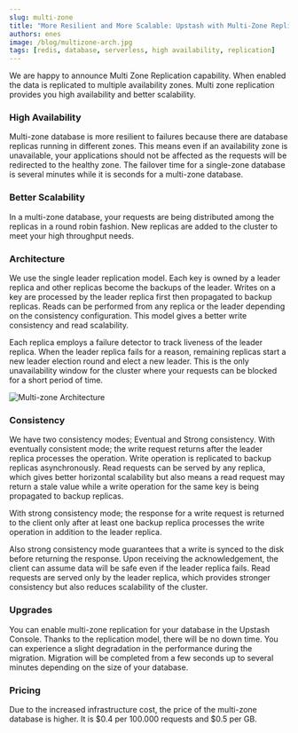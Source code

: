 ```yaml
---
slug: multi-zone
title: "More Resilient and More Scalable: Upstash with Multi-Zone Replication"
authors: enes
image: /blog/multizone-arch.jpg
tags: [redis, database, serverless, high availability, replication]
---
```


We are happy to announce Multi Zone Replication capability. When enabled the data is replicated to multiple availability zones. Multi zone replication provides you high availability and better scalability.

### High Availability

Multi-zone database is more resilient to failures because there are database replicas running in different zones. This means even if an availability zone is unavailable, your applications should not be affected as the requests will be redirected to the healthy zone. The failover time for a single-zone database is several minutes while it is seconds for a multi-zone database.

### Better Scalability

In a multi-zone database, your requests are being distributed among the replicas in a round robin fashion. New replicas are added to the cluster to meet your high throughput needs.

### Architecture

We use the single leader replication model. Each key is owned by a leader replica and other replicas become the backups of the leader. Writes on a key are processed by the leader replica first then propagated to backup replicas. Reads can be performed from any replica or the leader depending on the consistency configuration. This model gives a better write consistency and read scalability.

Each replica employs a failure detector to track liveness of the leader replica. When the leader replica fails for a reason, remaining replicas start a new leader election round and elect a new leader. This is the only unavailability window for the cluster where your requests can be blocked for a short period of time.

![Multi-zone Architecture](/blog/multizone-arch.jpg "Multi-zone Architecture")

### Consistency

We have two consistency modes; Eventual and Strong consistency. With eventually consistent mode; the write request returns after the leader replica processes the operation. Write operation is replicated to backup replicas asynchronously. Read requests can be served by any replica, which gives better horizontal scalability but also means a read request may return a stale value while a write operation for the same key is being propagated to backup replicas.

With strong consistency mode; the response for a write request is returned to the client only after at least one backup replica processes the write operation in addition to the leader replica.

Also strong consistency mode guarantees that a write is synced to the disk before returning the response. Upon receiving the acknowledgement, the client can assume data will be safe even if the leader replica fails. Read requests are served only by the leader replica, which provides stronger consistency but also reduces scalability of the cluster.

### Upgrades

You can enable multi-zone replication for your database in the Upstash Console. Thanks to the replication model, there will be no down time. You can experience a slight degradation in the performance during the migration. Migration will be completed from a few seconds up to several minutes depending on the size of your database.

### Pricing

Due to the increased infrastructure cost, the price of the multi-zone database is higher. It is $0.4 per 100.000 requests and $0.5 per GB.
